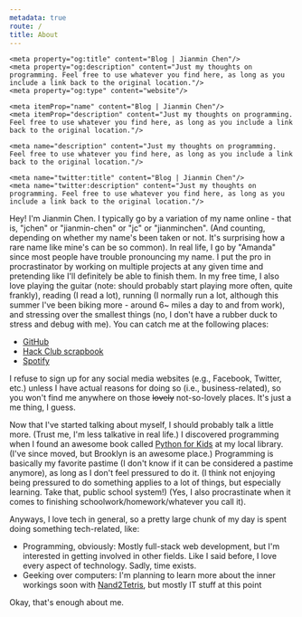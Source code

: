 ```yaml
---
metadata: true
route: /
title: About
---
```


<Head>
    <title>Blog | Jianmin Chen</title>

    <meta property="og:title" content="Blog | Jianmin Chen"/>
    <meta property="og:description" content="Just my thoughts on programming. Feel free to use whatever you find here, as long as you include a link back to the original location."/>
    <meta property="og:type" content="website"/>

    <meta itemProp="name" content="Blog | Jianmin Chen"/>
    <meta itemProp="description" content="Just my thoughts on programming. Feel free to use whatever you find here, as long as you include a link back to the original location."/>

    <meta name="description" content="Just my thoughts on programming. Feel free to use whatever you find here, as long as you include a link back to the original location."/>

    <meta name="twitter:title" content="Blog | Jianmin Chen"/>
    <meta name="twitter:description" content="Just my thoughts on programming. Feel free to use whatever you find here, as long as you include a link back to the original location."/>

</Head>

Hey! I'm Jianmin Chen. I typically go by a variation of my name online - that is, "jchen" or "jianmin-chen" or "jc" or "jianminchen". (And counting, depending on whether my name's been taken or not. It's surprising how a rare name like mine's can be so common). In real life, I go by "Amanda" since most people have trouble pronouncing my name. I put the pro in procrastinator by working on multiple projects at any given time and pretending like I'll definitely be able to finish them. In my free time, I also love playing the guitar (note: should probably start playing more often, quite frankly), reading (I read a lot), running (I normally run a lot, although this summer I've been biking more - around 6~ miles a day to and from work), and stressing over the smallest things (no, I don't have a rubber duck to stress and debug with me). You can catch me at the following places:

-   [GitHub](https://github.com/jianmin-chen)
-   [Hack Club scrapbook](https://scrapbook.hackclub.com/jc)
-   [Spotify](https://open.spotify.com/playlist/13M4FKrzemk1gN0tLaT7u5?si=bd840744c1c04a40)

I refuse to sign up for any social media websites (e.g., Facebook, Twitter, etc.) unless I have actual reasons for doing so (i.e., business-related), so you won't find me anywhere on those ~~lovely~~ not-so-lovely places. It's just a me thing, I guess.

Now that I've started talking about myself, I should probably talk a little more. (Trust me, I'm less talkative in real life.) I discovered programming when I found an awesome book called [Python for Kids](https://nostarch.com/python-kids-2nd-edition) at my local library. (I've since moved, but Brooklyn is an awesome place.) Programming is basically my favorite pastime (I don't know if it can be considered a pastime anymore), as long as I don't feel pressured to do it. (I think not enjoying being pressured to do something applies to a lot of things, but especially learning. Take that, public school system!) (Yes, I also procrastinate when it comes to finishing schoolwork/homework/whatever you call it).

Anyways, I love tech in general, so a pretty large chunk of my day is spent doing something tech-related, like:

-   Programming, obviously: Mostly full-stack web development, but I'm interested in getting involved in other fields. Like I said before, I love every aspect of technology. Sadly, time exists.
-   Geeking over computers: I'm planning to learn more about the inner workings soon with [Nand2Tetris](https://www.nand2tetris.org/), but mostly IT stuff at this point

Okay, that's enough about me.
